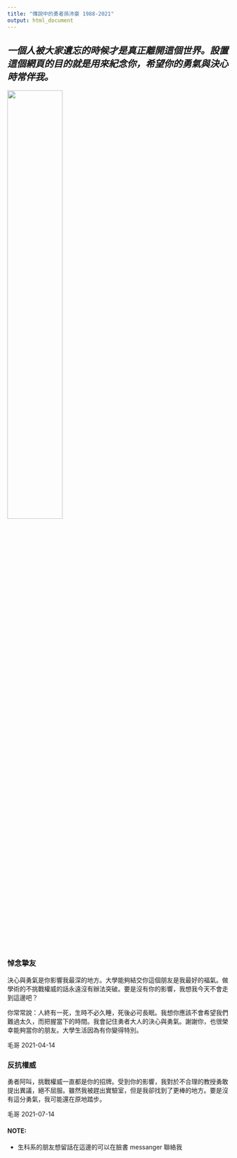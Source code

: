 ```yaml
---
title: "傳說中的勇者孫沛豪 1988-2021"
output: html_document
---
```

## *一個人被大家遺忘的時候才是真正離開這個世界。設置這個網頁的目的就是用來紀念你，希望你的勇氣與決心時常伴我。*

![](spirit_healer.jpg){width=50%}

### 悼念摯友

決心與勇氣是你影響我最深的地方。大學能夠結交你這個朋友是我最好的福氣。做學術的不挑戰權威的話永遠沒有辦法突破。要是沒有你的影響，我想我今天不會走到這邊吧？

你常常說：人終有一死，生時不必久睡，死後必可長眠。我想你應該不會希望我們難過太久，而把握當下的時間。我會記住勇者大人的決心與勇氣。謝謝你，也很榮幸能夠當你的朋友。大學生活因為有你變得特別。

毛哥 2021-04-14

### 反抗權威

勇者阿叫，挑戰權威一直都是你的招牌。受到你的影響，我對於不合理的教授勇敢提出異議，絕不屈服。雖然我被趕出實驗室，但是我卻找到了更棒的地方。要是沒有這分勇氣，我可能還在原地踏步。

毛哥 2021-07-14


#### NOTE:

- 生科系的朋友想留話在這邊的可以在臉書 messanger 聯絡我